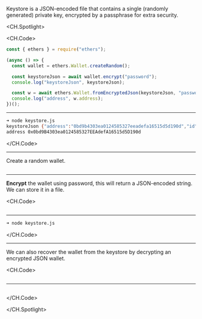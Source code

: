 Keystore is a JSON-encoded file that contains a single (randomly generated) private key, encrypted by a passphrase for extra security.

<CH.Spotlight>

<CH.Code>

```js keystore.js
const { ethers } = require("ethers");

(async () => {
  const wallet = ethers.Wallet.createRandom();

  const keystoreJson = await wallet.encrypt("password");
  console.log("keystoreJson", keystoreJson);

  const w = await ethers.Wallet.fromEncryptedJson(keystoreJson, "password");
  console.log("address", w.address);
})();
```

---

```sh output
➜ node keystore.js
keystoreJson {"address":"0bd9b4303ea0124585327eeadefa16515d5d190d","id":"2513bdcd-546b-4160-a818-730683cf695e","version":3,"Crypto":{"cipher":"aes-128-ctr","cipherparams":{"iv":"23c6da59b9a4795d7b53cc0863b66ef6"},"ciphertext":"557dbc0e6c667335db43407a34451e0397d3fd3deb4857c233b1ec8714731c7a","kdf":"scrypt","kdfparams":{"salt":"deb00631ee308c91ccea4c83d795ac762ea923d10481f4d85d1631f87d791635","n":131072,"dklen":32,"p":1,"r":8},"mac":"98b2dd72b906c8c0290348411b3be3f22996d589d0c510e1cf8424fb6592c19f"},"x-ethers":{"client":"ethers.js","gethFilename":"UTC--2022-02-27T07-28-24.0Z--0bd9b4303ea0124585327eeadefa16515d5d190d","mnemonicCounter":"7c3b8c746320c04752c5d0b723b16cb3","mnemonicCiphertext":"1c6ab6d2ca4b0609e4be80e0e0bda3bb","path":"m/44'/60'/0'/0/0","locale":"en","version":"0.1"}}
address 0x0bd9B4303ea0124585327EEAdefA16515d5D190d
```

</CH.Code>

---

Create a random wallet.

```js keystore.js focus=4

```

---

**Encrypt** the wallet using password, this will return a JSON-encoded string. We can store it in a file.

<CH.Code>

```js keystore.js focus=6:7

```

---

```sh output focus=2
➜ node keystore.js
```

</CH.Code>

---

We can also recover the wallet from the keystore by decrypting an encrypted JSON wallet.

<CH.Code>

```js keystore.js focus=9:10

```

---

```sh output focus=3

```

</CH.Code>

</CH.Spotlight>
